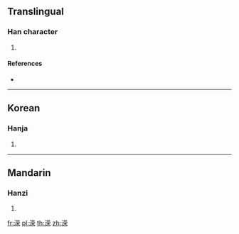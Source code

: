{{also|濚}}
==Translingual==

===Han character===
{{Han char|rn=85|rad=水|as=09|sn=12|four=|canj=ETBD}}

# {{defn|Han|sort=水09}}

====References====
* {{Han ref|kx=0639.111|hdz=31669.021|uh=6E81|ud=28289}}

----

==Korean==

===Hanja===
{{ko-hanja|hangeul=영|eumhun=|rv=yeong|mr=yŏng|y=yeng}}

# {{defn|lang=ko|sort=水09}}

----

==Mandarin==

===Hanzi===
{{cmn-hanzi|pin=[[yíng]] ([[ying2]])|wg=ying<sup>2</sup>}}

# {{defn|lang=cmn|sort=水09}}

[[fr:溁]]
[[pl:溁]]
[[th:溁]]
[[zh:溁]]
